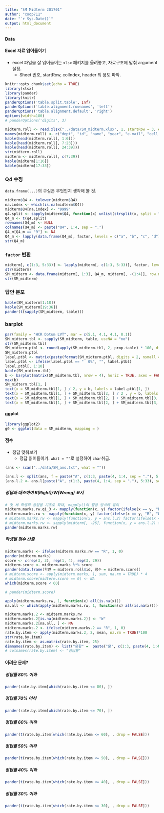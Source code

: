```yaml
---
title: "SM Midterm 201701"
author: "coop711"
date: "`r Sys.Date()`"
output: html_document
---
```


#### Data 

#### Excel 자료 읽어들이기 

* excel 파일을 잘 읽어들이는 `xlsx` 패키지를 올려놓고, 자료구조에 맞춰 argument 설정.
    * Sheet 번호, startRow, colIndex, header 의 용도 파악. 

```r
knitr::opts_chunk$set(echo = TRUE)
library(xlsx)
library(pander)
library(knitr)
panderOptions('table.split.table', Inf)
panderOptions('table.alignment.rownames', 'left')
panderOptions('table.alignment.default', 'right')
options(width=180)
# panderOptions('digits', 3)
```

```r
midterm.roll <- read.xlsx("../data/SM_midterm.xlsx", 1, startRow = 3, endRow  = 32, colIndex = c(3:7, 9:42), colClasses = c(rep("character", 39)), header = FALSE, stringsAsFactors = FALSE)
names(midterm.roll) <- c("dept", "id", "name", "year", "e.mail", "cell.no", paste("Q", 1:33, sep = ""))
kable(head(midterm.roll[, 1:6]))
kable(head(midterm.roll[, 7:23]))
kable(head(midterm.roll[, 24:39]))
str(midterm.roll)
midterm <- midterm.roll[, c(7:39)]
kable(midterm[1:16])
kable(midterm[17:33])
```

### Q4 수정

`data.frame(...)`의 구실은 무엇인지 생각해 볼 것.

```r
midterm$Q4 <- tolower(midterm$Q4)
na.index <- which(is.na(midterm$Q4))
midterm$Q4[na.index] <- "9999"
q4.split <- sapply(midterm$Q4, function(x) unlist(strsplit(x, split = "")))
Q4_m <- t(q4.split)
rownames(Q4_m) <- NULL
colnames(Q4_m) <- paste("Q4", 1:4, sep = ".")
Q4_m[Q4_m == "9"] <- NA
Q4_m <- lapply(data.frame(Q4_m), factor, levels = c("a", "b", "c", "d"))
str(Q4_m)
```

### `factor` 변환

```r
midterm[, c(1:3, 5:33)] <- lapply(midterm[, c(1:3, 5:33)], factor, levels = 1:4, labels = c("가", "나", "다", "라"))
str(midterm)
SM_midterm <- data.frame(midterm[, 1:3], Q4_m, midterm[, -(1:4)], row.names = NULL, stringsAsFactors = FALSE)
str(SM_midterm)
```

### 답안 분포

```r
kable(SM_midterm[1:18])
kable(SM_midterm[19:36])
pander(t(sapply(SM_midterm, table)))
```

### barplot

```r
par(family = "HCR Dotum LVT", mar = c(5.1, 4.1, 4.1, 8.1))
SM_midterm.tbl <- sapply(SM_midterm, table, useNA = "no")
str(SM_midterm.tbl)
SM_midterm.ptbl <- round(apply(SM_midterm.tbl, 2, prop.table) * 100, digits = 0)
SM_midterm.ptbl
label.ptbl <- matrix(paste(format(SM_midterm.ptbl, digits = 2, nsmall = 0), "%", sep =""), nrow = 4)
label.ptbl <- ifelse(label.ptbl == "  0%", "", label.ptbl)
label.ptbl[, 1:10]
kable(SM_midterm.tbl)
b <- barplot(matrix(SM_midterm.tbl, nrow = 4), horiz = TRUE, axes = FALSE, col = rainbow(4), names.arg = colnames(SM_midterm.tbl), las = 1, xpd = TRUE, legend.text = rownames(SM_midterm.tbl), args.legend = list(x = 35, y = 42))
max(b)
SM_midterm.tbl[1, ]
text(x = SM_midterm.tbl[1, ] / 2, y = b, labels = label.ptbl[1, ])
text(x = SM_midterm.tbl[1, ] + SM_midterm.tbl[2, ] / 2 , y = b, labels = label.ptbl[2, ])
text(x = SM_midterm.tbl[1, ] + SM_midterm.tbl[2, ] + SM_midterm.tbl[3, ] / 2, y = b, labels = label.ptbl[3, ])
text(x = SM_midterm.tbl[1, ] + SM_midterm.tbl[2, ] + SM_midterm.tbl[3, ] + SM_midterm.tbl[4, ]/ 2, y = b, labels = label.ptbl[4, ])
```

#### ggplot

```r
library(ggplot2)
g0 <- ggplot(data = SM_midterm, mapping = )
```

#### 점수

* 정답 맞춰보기
    * 정답 읽어들이기. `what = ""`로 설정하여 `char`취급. 

```r
(ans <- scan("../data/SM_ans.txt", what = ""))
```

<!--* 각 학생들의 답안과 맞춰보기 위하여 정답표 작성.
    * 문항별로 정답과 비교하기 위하여 각 문항을 리스트의 원소로 분리
    * `split()` 의 기능과 한계에 유의. `factor` 성격으로부터 `1, 10, 11, ..., 2, 20, ..., 3, 4, 5, ... , 9`로 순서를 잡게 되므로 다시 한번 정리할 필요.
-->
    
    
```r
(ans.l <- split(ans, f = paste("A", c(1:3, paste(4, 1:4, sep = "."), 5:33), sep = "")))
(ans.l.2 <- ans.l[paste("A", c(1:3, paste(4, 1:4, sep = "."), 5:33), sep = "")])
```

##### 정답과 대조하여 R(Right)/W(Wrong) 표시 
    
<!--* 채점표라는 의미의 `midterm.marks` 로 저장, (# 표시한 방식으로는 작동하지 않음)-->
    
```r
# 첫 세 학생의 응답을 기초로 확대, mapply()의 활용 방식에 유의
midterm.marks.rw.q1_3 <- mapply(function(x, y) factor(ifelse(x == y, "R", "W")), y = ans.l.2[1:3], SM_midterm[, 1:3])
midterm.marks.rw <- mapply(function(x, y) factor(ifelse(x == y, "R", "W")), y = ans.l.2, SM_midterm)
# midterm.marks.rw <- mapply(function(x, y = ans.l.2) factor(ifelse(x == y, "R", "W")), midterm[, -26])
# midterm.marks.rw <- sapply(midterm[, -26], function(x, y = ans.l.2) factor(ifelse(x == y, "R", "W")))
pander(midterm.marks.rw)
```
<P style = "page-break-before:always">

##### 학생별 점수 산출

<!--+ 정답을 집계하기 위하여 "R" 갯수를 다시 산출하는 `ifelse()` 적용.
    + 4점씩 곱하면 100점 만점 기준의 점수가 됨. 
    + 조사표는 작성해서 제출했지만 빈칸이 있는 경우는 그 문항을 0점 처리, 결석의 경우는 점수가 모두 0으로 나오는 경우를  NA처리 
-->

```r
midterm.marks <- ifelse(midterm.marks.rw == "R", 1, 0)
pander(midterm.marks)
score <- c(rep(3, 3), rep(1, 4), rep(3, 29))
midterm.score <- midterm.marks %*% score
pander(data.frame(학번 = midterm.roll$id, 점수 = midterm.score))
# midterm.score <- apply(midterm.marks, 1, sum, na.rm = TRUE) * 4
# midterm.score[midterm.score == 0] <- NA
which(midterm.score < 60)
```

```r
# pander(midterm.score)
```

<!--
<P style = "page-break-before:always">


<!--##### 문항별 정답률-->

<!--* 결석한 경우와 일부 문항에 답을 내지 않은 경우를 구분하는 것이 핵심.
    + `midterm.marks`를 그대로 이용하면 쉽게 계산되나, `is.na`학습 목적으로 `midterm.mark.rw`에서 출발
    + 모든 문항에 NA로 답한 결석한 학생들의 인덱스를 먼저 찾아내고,
-->

```r
apply(midterm.marks.rw, 1, function(x) all(is.na(x)))
na.all <- which(apply(midterm.marks.rw, 1, function(x) all(is.na(x))))
```

<!--* 정답률 계산
    + NA를 모두 오답처리한 후, 결석한 학생들만 다시 NA로 정정.
    + TRUE의 갯수를 합하여 평균. 
-->

```r
midterm.marks.2 <- midterm.marks.rw
midterm.marks.2[is.na(midterm.marks.2)] <- "W"
midterm.marks.2[na.all, ] <- NA
midterm.marks.2 <- ifelse(midterm.marks.2 == "R", 1, 0)
rate.by.item <- apply(midterm.marks.2, 2, mean, na.rm = TRUE)*100
str(rate.by.item)
rate.by.item <- as.matrix(rate.by.item, 25)
dimnames(rate.by.item) <- list("문항" =  paste("문", c(1:3, paste(4, 1:4, sep = "."), 5:33), sep = ""), "정답률" = "정답률")
# colnames(rate.by.item) <- "정답률"
```

<!--
```r
pander(rate.by.item, digits = 3)
```
-->

<!--* `replace()`를 이용하면, 

```r
(midterm.marks.3 <- replace(midterm.marks.rw, is.na(midterm.marks.rw), "W"))
midterm.marks.3[na.all, ] <- NA
midterm.marks.3
```
-->

<!--<P style = "page-break-before:always">-->

#### 어려운 문제?

##### 정답률 80% 이하

```r
pander(rate.by.item[which(rate.by.item <= 80), ])
```

##### 정답률 70% 이하

```r
pander(rate.by.item[which(rate.by.item <= 70), ])
```

##### 정답률 60% 이하

```r
pander(t(rate.by.item[which(rate.by.item <= 60), , drop = FALSE]))
```

##### 정답률 50% 이하

```r
pander(t(rate.by.item[which(rate.by.item <= 50), , drop = FALSE]))
```

##### 정답률 40% 이하

```r
pander(t(rate.by.item[which(rate.by.item <= 40), , drop = FALSE]))
```

##### 정답률 30% 이하

```r
pander(t(rate.by.item[which(rate.by.item <= 30), , drop = FALSE]))
```


<!--## Data 정리

```r
save.image("SM_midterm.RData")
```
-->
